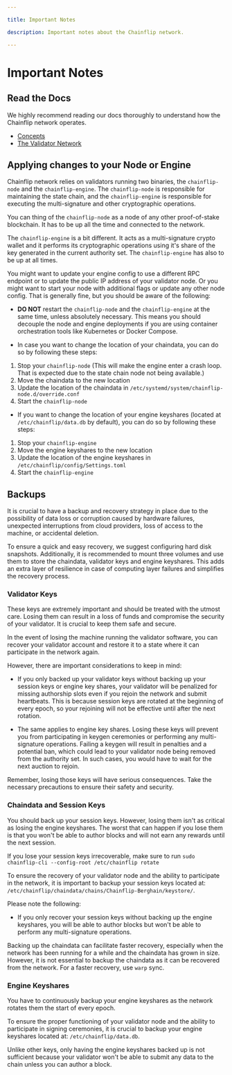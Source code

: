 ```yaml
---

title: Important Notes

description: Important notes about the Chainflip network.

---
```



# Important Notes

## Read the Docs
We highly recommend reading our docs thoroughly to understand how the Chainflip network operates.

- [Concepts](../../concepts/welcome)
- [The Validator Network](../../concepts/validator-network/the-state-chain)

## Applying changes to your Node or Engine
Chainflip network relies on validators running two binaries, the `chainflip-node` and the `chainflip-engine`. The `chainflip-node` is responsible for maintaining the state chain, and the `chainflip-engine` is responsible for executing the multi-signature and other cryptographic operations.

You can thing of the `chainflip-node` as a node of any other proof-of-stake blockchain. It has to be up all the time and connected to the network.

The `chainflip-engine` is a bit different. It acts as a multi-signature crypto wallet and it performs its cryptographic operations using it's share of the key generated in the current authority set. The `chainflip-engine` has also to be up at all times.

You might want to update your engine config to use a different RPC endpoint or to update the public IP address of your validator node. Or you might want to start your node with additional flags or update any other node config. That is generally fine, but you should be aware of the following:

- **DO NOT** restart the `chainflip-node` and the `chainflip-engine` at the same time, unless absolutely necessary. This means you should decouple the node and engine deployments if you are using container orchestration tools like Kubernetes or Docker Compose.

- In case you want to change the location of your chaindata, you can do so by following these steps:
1. Stop your `chainflip-node` (This will make the engine enter a crash loop. That is expected due to the state chain node not being available.)
2. Move the chaindata to the new location
3. Update the location of the chaindata in `/etc/systemd/system/chainflip-node.d/override.conf`
4. Start the `chainflip-node`

- If you want to change the location of your engine keyshares (located at `/etc/chainflip/data.db` by default), you can do so by following these steps:
1. Stop your `chainflip-engine`
2. Move the engine keyshares to the new location
3. Update the location of the engine keyshares in `/etc/chainflip/config/Settings.toml`
4. Start the `chainflip-engine`

## Backups
It is crucial to have a backup and recovery strategy in place due to the possibility of data loss or corruption caused by hardware failures, unexpected interruptions from cloud providers, loss of access to the machine, or accidental deletion.

To ensure a quick and easy recovery, we suggest configuring hard disk snapshots. Additionally, it is recommended to mount three volumes and use them to store the chaindata, validator keys and engine keyshares. This adds an extra layer of resilience in case of computing layer failures and simplifies the recovery process.

### Validator Keys

These keys are extremely important and should be treated with the utmost care. Losing them can result in a loss of funds and compromise the security of your validator. It is crucial to keep them safe and secure.

In the event of losing the machine running the validator software, you can recover your validator account and restore it to a state where it can participate in the network again.

However, there are important considerations to keep in mind:

- If you only backed up your validator keys without backing up your session keys or engine key shares, your validator will be penalized for missing authorship slots even if you rejoin the network and submit heartbeats. This is because session keys are rotated at the beginning of every epoch, so your rejoining will not be effective until after the next rotation.

- The same applies to engine key shares. Losing these keys will prevent you from participating in keygen ceremonies or performing any multi-signature operations. Failing a keygen will result in penalties and a potential ban, which could lead to your validator node being removed from the authority set. In such cases, you would have to wait for the next auction to rejoin.

Remember, losing those keys will have serious consequences. Take the necessary precautions to ensure their safety and security.

### Chaindata and Session Keys

<Callout type="warning">

You should back up your session keys. However, losing them isn't as critical as losing the engine keyshares. The worst that can happen if you lose them is that you won't be able to author blocks and will not earn any rewards until the next session.

If you lose your session keys irrecoverable, make sure to run `sudo chainflip-cli --config-root /etc/chainflip rotate`

</Callout>

To ensure the recovery of your validator node and the ability to participate in the network, it is important to backup your session keys located at: `/etc/chainflip/chaindata/chains/Chainflip-Berghain/keystore/`.

Please note the following:
- If you only recover your session keys without backing up the engine keyshares, you will be able to author blocks but won't be able to perform any multi-signature operations.

Backing up the chaindata can facilitate faster recovery, especially when the network has been running for a while and the chaindata has grown in size. However, it is not essential to backup the chaindata as it can be recovered from the network. For a faster recovery, use `warp` sync.

### Engine Keyshares

<Callout type="warning">

You have to continuously backup your engine keyshares as the network rotates them the start of every epoch.

</Callout>

To ensure the proper functioning of your validator node and the ability to participate in signing ceremonies, it is crucial to backup your engine keyshares located at: `/etc/chainflip/data.db`.

Unlike other keys, only having the engine keyshares backed up is not sufficient because your validator won't be able to submit any data to the chain unless you can author a block.
